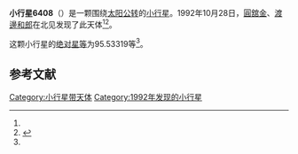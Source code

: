 {{Infobox planet
| bgcolour = #FFFFC0
| name = 6408 Saijo
| symbol = 
| image = 
| caption = 
| discovery = yes
| discovery_ref = 
| discoverer = [[圓舘金|圓舘金]]、[[渡邊和郎|渡邊和郎]]
| discovery_site = [[北见|北见]] 
| discovered = 1992年10月28日
| designations = yes
| mp_name = 
| named_after = 
| alt_names = 1992 UT5/ 1967 RH1 / 1977 RU5 / 1982 SH4 / 1982 VD13 / 1987 SY15 / 1987 UP6 / 1992 WG8
| mp_category = [[主带小行星|主带小行星]]
| orbit_ref = <ref name="a">[http://ssd.jpl.nasa.gov/sbdb.cgi?sstr=6408 6408 Saijo] {{Wayback|url=http://ssd.jpl.nasa.gov/sbdb.cgi?sstr=6408 |date=20210717071513 }}，小行星數據庫瀏覽器（JPL Small-Body Database Browser）－[[美国国家航空航天局|美国国家航空航天局]]喷气推进实验室</ref>
| epoch = 2456400.5 (2013年4月18日更新)
| aphelion = {{convert|2.9729920|AU|km|3|abbr=on|lk=out}}
| perihelion = {{convert|2.7730110|AU|km|3|abbr=on}}
| semimajor = {{convert|2.8730015|AU|km|3|abbr=on}}
| eccentricity = 0.0348035
| period = 1778.697958 [[日|日]]<br />4.87[[儒略年|儒略年]]
| avg_speed = 
| inclination = 1.56970
| asc_node = 206.16959
| mean_anomaly = 
| arg_peri = 95.53319
| satellites = 
| physical_characteristics = yes
| dimensions = 
| mass = 
| density = 
| surface_grav = 
| escape_velocity = 
| sidereal_day = 
| axial_tilt = 
| pole_ecliptic_lat = 
| pole_ecliptic_lon = 
| albedo = 
| temperatures= 
| temp_name1 = 
| mean_temp_1 = 
| max_temp_1 = 
| temp_name2 = 
| max_temp_2 = 
| spectral_type = 
| abs_magnitude = 95.53319
}}

'''小行星6408'''（{{lang-en|6408 Saijo}}）是一颗围绕[[太阳|太阳]][[公转|公转]]的[[小行星|小行星]]。1992年10月28日，[[圓舘金|圓舘金]]、[[渡邊和郎|渡邊和郎]]在北见发现了此天体<ref name="a" /><ref>{{cite news|title=小行星列表|url=http://cfa-www.harvard.edu/iau/lists/NumberedMPs.txt|accessdate=2013-07-08|newspaper=哈佛大学|archive-date=2008-05-17|archive-url=https://web.archive.org/web/20080517010638/http://cfa-www.harvard.edu/iau/lists/NumberedMPs.txt|dead-url=no}}</ref>。

这颗小行星的[[绝对星等|绝对星等]]为95.53319等<ref name="a" />。

==参考文献==
{{reflist}}
{{Minor Planet Number|[[小行星6407|小行星6407]]|[[小行星6409|小行星6409]]}}

{{小天体}}

[[Category:小行星带天体|Category:小行星带天体]]
[[Category:1992年发现的小行星|Category:1992年发现的小行星]]

{{asteroid-stub}}